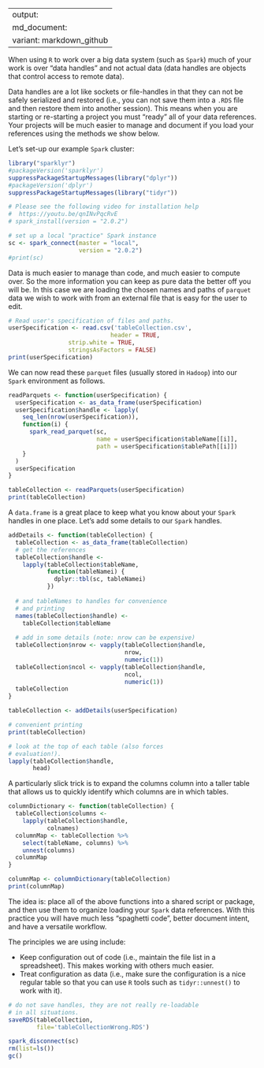 
---
output:
  md_document:
    variant: markdown_github
---

<!-- README.md is generated from README.Rmd. Please edit that file -->


When using `R` to work over a big data system (such as `Spark`) much of your work is over "data handles" and not actual data (data handles are objects that control access to remote data).

Data handles are a lot like sockets or file-handles in that they can
not be safely serialized and restored (i.e., you can not save them
into a `.RDS` file and then restore them into another session).  This
means when you are starting or re-starting a project you must "ready"
all of your data references.  Your projects will be much easier to
manage and document if you load your references using the methods we
show below.

Let's set-up our example `Spark` cluster:

```r
library("sparklyr")
#packageVersion('sparklyr')
suppressPackageStartupMessages(library("dplyr"))
#packageVersion('dplyr')
suppressPackageStartupMessages(library("tidyr"))

# Please see the following video for installation help
#  https://youtu.be/qnINvPqcRvE
# spark_install(version = "2.0.2")

# set up a local "practice" Spark instance
sc <- spark_connect(master = "local",
                    version = "2.0.2")
#print(sc)
```

Data is much easier to manage than code, and much easier to compute
over.  So the more information you can keep as pure data the better
off you will be.  In this case we are loading the chosen names and
paths of `parquet` data we wish to work with from an external file
that is easy for the user to edit.


```r
# Read user's specification of files and paths.
userSpecification <- read.csv('tableCollection.csv',
                             header = TRUE,
			     strip.white = TRUE,
			     stringsAsFactors = FALSE)
print(userSpecification)
```

We can now read these `parquet` files (usually stored in `Hadoop`)
into our `Spark` environment as follows.

```r
readParquets <- function(userSpecification) {
  userSpecification <- as_data_frame(userSpecification)
  userSpecification$handle <- lapply(
    seq_len(nrow(userSpecification)),
    function(i) {
      spark_read_parquet(sc, 
                         name = userSpecification$tableName[[i]], 
                         path = userSpecification$tablePath[[i]])
    }
  )
  userSpecification
}

tableCollection <- readParquets(userSpecification)
print(tableCollection)
```

A `data.frame` is a great place to keep what you know about 
your `Spark` handles in one place.  Let's add some details
to our `Spark` handles.

```r
addDetails <- function(tableCollection) {
  tableCollection <- as_data_frame(tableCollection)
  # get the references
  tableCollection$handle <-
    lapply(tableCollection$tableName,
           function(tableNamei) {
             dplyr::tbl(sc, tableNamei)
           })
  
  # and tableNames to handles for convenience
  # and printing
  names(tableCollection$handle) <-
    tableCollection$tableName
  
  # add in some details (note: nrow can be expensive)
  tableCollection$nrow <- vapply(tableCollection$handle, 
                                 nrow, 
                                 numeric(1))
  tableCollection$ncol <- vapply(tableCollection$handle, 
                                 ncol, 
                                 numeric(1))
  tableCollection
}

tableCollection <- addDetails(userSpecification)

# convenient printing
print(tableCollection)

# look at the top of each table (also forces
# evaluation!).
lapply(tableCollection$handle, 
       head)
```

A particularly slick trick is to expand the columns
column into a taller table that allows us to quickly
identify which columns are in which tables.

```r
columnDictionary <- function(tableCollection) {
  tableCollection$columns <- 
    lapply(tableCollection$handle,
           colnames)
  columnMap <- tableCollection %>% 
    select(tableName, columns) %>%
    unnest(columns)
  columnMap
}

columnMap <- columnDictionary(tableCollection)
print(columnMap)
```

The idea is: place all of the above functions into a shared script or
package, and then use them to organize loading your `Spark` data
references.  With this practice you will have much less "spaghetti
code", better document intent, and have a versatile workflow.

The principles we are using include:

 * Keep configuration out of code (i.e., maintain the file list in a spreadsheet).  This makes working with others much easier.
 * Treat configuration as data (i.e., make sure the configuration is a nice regular table so that you can use `R` tools such as `tidyr::unnest()` to work with it).

```r
# do not save handles, they are not really re-loadable
# in all situations.
saveRDS(tableCollection, 
        file='tableCollectionWrong.RDS')
```




```r
spark_disconnect(sc)
rm(list=ls())
gc()
```